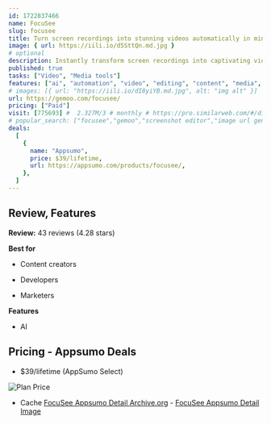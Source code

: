 ```yaml
---
id: 1722837466
name: FocuSee
slug: focusee
title: Turn screen recordings into stunning videos automatically in minutes. Compatible with Mac & Windows.
image: { url: https://iili.io/d5SttQn.md.jpg }
# optional
description: Instantly transform screen recordings into captivating videosCompatible with both Mac and Windows
published: true
tasks: ["Video", "Media tools"]
features: ["ai", "automation", "video", "editing", "content", "media", "design", "analytics"]
# images: [{ url: "https://iili.io/dI8yiYB.md.jpg", alt: "img alt" }]
url: https://gemoo.com/focusee/
pricing: ["Paid"]
visit: [775693] #  2.327M/3 # monthly # https://pro.similarweb.com/#/digitalsuite/websiteanalysis/home
# popular_search: ["focusee","gemoo","screenshot editor","image url generator","image url","edit screenshot","gemoo","grid.upgrade","grid.upgrade"]
deals:
  [
    {
      name: "Appsumo",
      price: $39/lifetime,
      url: https://appsumo.com/products/focusee/,
    },
  ]
---
```


## Review, Features

**Review:** 43 reviews (4.28 stars)

**Best for**

- Content creators

- Developers

- Marketers

**Features**

- AI

## Pricing - Appsumo Deals

- $39/lifetime (AppSumo Select)

<Img src="https://iili.io/d54DvtV.png" alt="Plan Price" />

- Cache [FocuSee Appsumo Detail Archive.org](https://web.archive.org/web/*/https://appsumo.com/products/focusee/) - [FocuSee Appsumo Detail Image](https://iili.io/d54bTRj.png)
